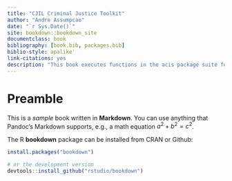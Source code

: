 ```yaml
--- 
title: "CJIL Criminal Justice Toolkit"
author: "Andre Assumpcao"
date: "`r Sys.Date()`"
site: bookdown::bookdown_site
documentclass: book
bibliography: [book.bib, packages.bib]
biblio-style: apalike'
link-citations: yes
description: "This book executes functions in the acis package suite for R."
---
```


# Preamble {-}

This is a _sample_ book written in **Markdown**. You can use anything that Pandoc's Markdown supports, e.g., a math equation $a^2 + b^2 = c^2$.

The R **bookdown** package can be installed from CRAN or Github:

```r
install.packages("bookdown")

# or the development version
devtools::install_github("rstudio/bookdown")
```

